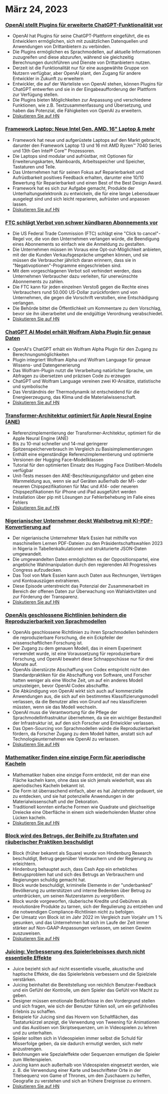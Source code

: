 

<CallToAction />

<Steps>

# März 24, 2023

### [OpenAI stellt Plugins für erweiterte ChatGPT-Funktionalität vor](https://openai.com/blog/chatgpt-plugins)

- OpenAI hat Plugins für seine ChatGPT-Plattform eingeführt, die es Entwicklern ermöglichen, sich mit zusätzlichen Datenquellen und Anwendungen von Drittanbietern zu verbinden.
- Die Plugins ermöglichen es Sprachmodellen, auf aktuelle Informationen zuzugreifen und diese abzurufen, während sie gleichzeitig Berechnungen durchführen und Dienste von Drittanbietern nutzen.
- Derzeit ist die Funktionalität nur für eine ausgewählte Gruppe von Nutzern verfügbar, aber OpenAI plant, den Zugang für andere Entwickler in Zukunft zu erweitern
- Entwickler, die auf der Warteliste von OpenAI stehen, können Plugins für ChatGPT entwerfen und sie in der Eingabeaufforderung der Plattform zur Verfügung stellen.
- Die Plugins bieten Möglichkeiten zur Anpassung und verschiedene Funktionen, wie z.B. Textzusammenfassung und Übersetzung, und haben das Potenzial, die Fähigkeiten von OpenAI zu erweitern.
- [Diskutieren Sie auf HN](http://news.ycombinator.com/item?id=35277677)

### [Framework Laptop: Neue Intel Gen, AMD, 16" Laptop & mehr](https://frame.work/)

- Framework hat neue und aufgerüstete Laptops auf den Markt gebracht, darunter den Framework Laptop 13 und 16 mit AMD Ryzen™ 7040 Series und 13th Gen Intel® Core™ Prozessoren.
- Die Laptops sind modular und aufrüstbar, mit Optionen für Erweiterungskarten, Mainboards, Arbeitsspeicher und Speicher, Tastaturen und Teile.
- Das Unternehmen hat für seinen Fokus auf Reparierbarkeit und Aufrüstbarkeit positives Feedback erhalten, darunter eine 10/10 Bewertung für Reparierbarkeit und einen Best of the Best Design Award.
- Framework hat es sich zur Aufgabe gemacht, Produkte der Unterhaltungselektronik zu entwickeln, die für eine lange Lebensdauer ausgelegt sind und sich leicht reparieren, aufrüsten und anpassen lassen.
- [Diskutieren Sie auf HN](http://news.ycombinator.com/item?id=35277660)

### [FTC schlägt Verbot von schwer kündbaren Abonnements vor](https://www.theverge.com/2023/3/23/23652373/ftc-click-to-cancel-subscription-service-dark-patterns-ban)

- Die US Federal Trade Commission (FTC) schlägt eine "Click to cancel"-Regel vor, die von den Unternehmen verlangen würde, die Beendigung eines Abonnements so einfach wie die Anmeldung zu gestalten.
- Die Unternehmen müssen im Voraus eine Opt-out-Möglichkeit anbieten, mit der die Kunden Verkaufsgespräche umgehen können, und sie müssen die Verbraucher jährlich daran erinnern, dass sie in "Negativoptionen"-Programme eingeschrieben sind.
- Mit dem vorgeschlagenen Verbot soll verhindert werden, dass Unternehmen Verbraucher dazu verleiten, für unerwünschte Abonnements zu zahlen.
- Die FTC kann für jeden einzelnen Verstoß gegen die Rechte eines Verbrauchers rund 50.000 US-Dollar zurückfordern und von Unternehmen, die gegen die Vorschrift verstoßen, eine Entschädigung verlangen.
- Die Behörde bittet die Öffentlichkeit um Kommentare zu dem Vorschlag, bevor sie ihn überarbeitet und die endgültige Verordnung verabschiedet.
- [Diskutieren Sie auf HN](http://news.ycombinator.com/item?id=35274519)

### [ChatGPT AI Model erhält Wolfram Alpha Plugin für genaue Daten](https://writings.stephenwolfram.com/2023/03/chatgpt-gets-its-wolfram-superpowers/)

- OpenAI's ChatGPT erhält ein Wolfram Alpha Plugin für den Zugang zu Berechnungsmöglichkeiten
- Plugin integriert Wolfram Alpha und Wolfram Language für genaue Wissens- und Datengenerierung
- Das Wolfram-Plugin nutzt die Verarbeitung natürlicher Sprache, um Abfragen zu übersetzen und präzisen Code zu erzeugen
- ChatGPT und Wolfram Language vereinen zwei KI-Ansätze, statistische und symbolische
- Das Verständnis der Thermodynamik ist entscheidend für die Energieerzeugung, das Klima und die Materialwissenschaft.
- [Diskutieren Sie auf HN](http://news.ycombinator.com/item?id=35277925)

### [Transformer-Architektur optimiert für Apple Neural Engine (ANE)](https://github.com/apple/ml-ane-transformers)

- Referenzimplementierung der Transformer-Architektur, optimiert für die Apple Neural Engine (ANE)
- Bis zu 10-mal schneller und 14-mal geringerer Spitzenspeicherverbrauch im Vergleich zu Basisimplementierungen
- Enthält eine eigenständige Referenzimplementierung und optimierte Versionen der Hugging Face-Modellklassen
- Tutorial für den optimierten Einsatz des Hugging Face Distilbert-Modells verfügbar
- Unit-Tests messen den ANE-Beschleunigungsfaktor und geben eine Warnmeldung aus, wenn sie auf Geräten außerhalb der M1- oder neueren Chipspezifikationen für Mac und A14- oder neueren Chipspezifikationen für iPhone und iPad ausgeführt werden
- Installation über pip mit Lösungen zur Fehlerbehebung im Falle eines Fehlers
- [Diskutieren Sie auf HN](http://news.ycombinator.com/item?id=35282325)

### [Nigerianischer Unternehmer deckt Wahlbetrug mit KI-PDF-Konvertierung auf](https://markessien.com/posts/drama_of_transcription/)

- Der nigerianische Unternehmer Mark Essien hat mithilfe von maschinellem Lernen PDF-Dateien zu den Präsidentschaftswahlen 2023 in Nigeria in Tabellenkalkulationen und strukturierte JSON-Daten umgewandelt.
- Die umgewandelten Daten ermöglichten es der Oppositionspartei, eine angebliche Wahlmanipulation durch den regierenden All Progressives Congress aufzudecken.
- Das Tool von Mark Essien kann auch Daten aus Rechnungen, Verträgen und Kontoauszügen extrahieren.
- Diese Episode unterstreicht das Potenzial der Zusammenarbeit im Bereich der offenen Daten zur Überwachung von Wahlaktivitäten und zur Förderung der Transparenz.
- [Diskutieren Sie auf HN](http://news.ycombinator.com/item?id=35272227)

### [OpenAIs geschlossene Richtlinien behindern die Reproduzierbarkeit von Sprachmodellen](https://aisnakeoil.substack.com/p/openais-policies-hinder-reproducible)

- OpenAIs geschlossene Richtlinien zu ihren Sprachmodellen behindern die reproduzierbare Forschung, die ein Eckpfeiler der wissenschaftlichen Forschung ist.
- Der Zugang zu dem genauen Modell, das in einem Experiment verwendet wurde, ist eine Voraussetzung für reproduzierbare Forschung, und OpenAI bewahrt diese Schnappschüsse nur für drei Monate auf.
- OpenAIs überstürzte Abschaffung von Codex entspricht nicht den Standardpraktiken für die Abschaffung von Software, und Forscher hatten weniger als eine Woche Zeit, um auf ein anderes Modell umzusteigen, bevor OpenAI Codex abschaffte.
- Die Abkündigung von OpenAI wirkt sich auch auf kommerzielle Anwendungen aus, die sich auf ein bestimmtes Klassifizierungsmodell verlassen, da die Benutzer alles von Grund auf neu klassifizieren müssten, wenn sie das Modell wechseln.
- OpenAI muss die Verantwortung für die Pflege der Sprachmodellinfrastruktur übernehmen, da sie ein wichtiger Bestandteil der Infrastruktur ist, auf den sich Forscher und Entwickler verlassen.
- Das Open-Sourcing von Sprachmodellen würde die Reproduzierbarkeit fördern, da Forscher Zugang zu dem Modell hätten, anstatt sich auf Technologieunternehmen wie OpenAI zu verlassen.
- [Diskutieren Sie auf HN](http://news.ycombinator.com/item?id=35269304)

### [Mathematiker finden eine einzige Form für aperiodische Kacheln](https://www.newscientist.com/article/2365363-mathematicians-discover-shape-that-can-tile-a-wall-and-never-repeat/)

- Mathematiker haben eine einzige Form entdeckt, mit der man eine Fläche kacheln kann, ohne dass sie sich jemals wiederholt, was als aperiodisches Kacheln bekannt ist.
- Die Form ist überraschend einfach, aber es hat Jahrzehnte gedauert, sie zu entdecken, und sie hat potenzielle Anwendungen in der Materialwissenschaft und der Dekoration.
- Traditionell konnten einfache Formen wie Quadrate und gleichseitige Dreiecke eine Oberfläche in einem sich wiederholenden Muster ohne Lücken kacheln.
- [Diskutieren Sie auf HN](http://news.ycombinator.com/item?id=35273707)

### [Block wird des Betrugs, der Beihilfe zu Straftaten und räuberischer Praktiken beschuldigt](https://hindenburgresearch.com/block/)

- Block (früher bekannt als Square) wurde von Hindenburg Research beschuldigt, Betrug gegenüber Verbrauchern und der Regierung zu erleichtern.
- Hindenburg behauptet auch, dass Cash App ein erhebliches Betrugsproblem hat und sich des Betrugs an Verbrauchern und Regierungen schuldig gemacht hat.
- Block wurde beschuldigt, kriminelle Elemente in der "underbanked" Bevölkerung zu unterstützen und interne Bedenken über Betrug zu unterdrücken, um seinen Nutzerstamm zu vergrößern.
- Block wurde vorgeworfen, räuberische Kredite und Gebühren als revolutionäre Produkte zu tarnen, sich der Regulierung zu entziehen und die notwendigen Compliance-Richtlinien nicht zu befolgen.
- Der Umsatz von Block ist im Jahr 2022 im Vergleich zum Vorjahr um 1 % gesunken, und das Unternehmen hat sich im Laufe der Zeit immer stärker auf Non-GAAP-Anpassungen verlassen, um seinen Gewinn auszuweisen.
- [Diskutieren Sie auf HN](http://news.ycombinator.com/item?id=35273782)

### [Juicing: Verbesserung des Spielerlebnisses durch nicht essentielle Effekte](https://garden.bradwoods.io/notes/design/juice)

- Juice bezieht sich auf nicht essentielle visuelle, akustische und haptische Effekte, die das Spielerlebnis verbessern und die Spielziele verstärken.
- Juicing beinhaltet die Bereitstellung von reichlich Benutzer-Feedback und ein Gefühl der Kontrolle, um dem Spieler das Gefühl von Macht zu geben.
- Designer müssen emotionale Bedürfnisse in den Vordergrund stellen und sich fragen, wie sich der Benutzer fühlen soll, um ein gefühlvolles Erlebnis zu schaffen.
- Beispiele für Juicing sind das Hovern von Schaltflächen, das Tastaturkürzel anzeigt, die Verwendung von Tweening für Animationen und das Auslösen von Skriptsequenzen, um in Videospielen zu lehren und zu unterhalten.
- Spieler sollten sich in Videospielen immer selbst die Schuld für Misserfolge geben, da sie dadurch ermutigt werden, sich mehr anzustrengen.
- Belohnungen wie Spezialeffekte oder Sequenzen ermutigen die Spieler zum Weiterspielen.
- Juicing kann auch außerhalb von Videospielen eingesetzt werden, wie z. B. die Verwendung einer Karte und beschrifteter Orte in der Titelsequenz von Game of Thrones, um den Zuschauern zu helfen, Geografie zu verstehen und sich an frühere Ereignisse zu erinnern.
- [Diskutieren Sie auf HN](http://news.ycombinator.com/item?id=35273139)

</Steps>
